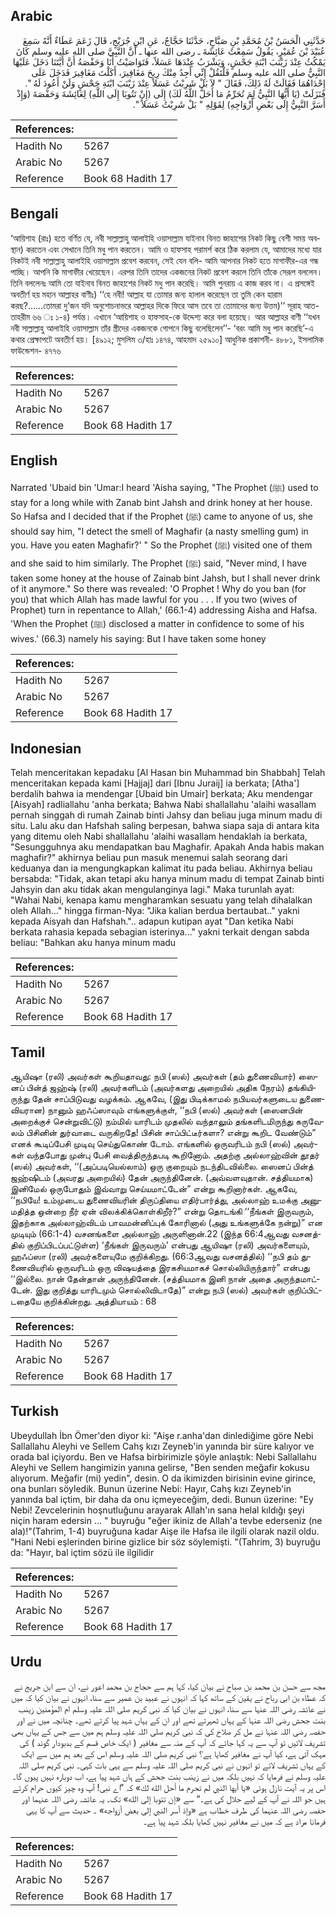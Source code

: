 ## Arabic


<div dir="rtl" lang="ar" style={{fontSize:'larger',backgroundColor:'#f8f9fa',padding:20}}>
حَدَّثَنِي الْحَسَنُ بْنُ مُحَمَّدِ بْنِ صَبَّاحٍ، حَدَّثَنَا حَجَّاجٌ، عَنِ ابْنِ جُرَيْجٍ، قَالَ زَعَمَ عَطَاءٌ أَنَّهُ سَمِعَ عُبَيْدَ بْنَ عُمَيْرٍ، يَقُولُ سَمِعْتُ عَائِشَةَ ـ رضى الله عنها ـ أَنَّ النَّبِيَّ صلى الله عليه وسلم كَانَ يَمْكُثُ عِنْدَ زَيْنَبَ ابْنَةِ جَحْشٍ، وَيَشْرَبُ عِنْدَهَا عَسَلاً، فَتَوَاصَيْتُ أَنَا وَحَفْصَةُ أَنَّ أَيَّتَنَا دَخَلَ عَلَيْهَا النَّبِيُّ صلى الله عليه وسلم فَلْتَقُلْ إِنِّي أَجِدُ مِنْكَ رِيحَ مَغَافِيرَ، أَكَلْتَ مَغَافِيرَ فَدَخَلَ عَلَى إِحْدَاهُمَا فَقَالَتْ لَهُ ذَلِكَ، فَقَالَ ‏"‏ لاَ بَلْ شَرِبْتُ عَسَلاً عِنْدَ زَيْنَبَ ابْنَةِ جَحْشٍ وَلَنْ أَعُودَ لَهُ ‏"‏‏.‏ فَنَزَلَتْ ‏(‏يَا أَيُّهَا النَّبِيُّ لِمَ تُحَرِّمُ مَا أَحَلَّ اللَّهُ لَكَ‏)‏ إِلَى ‏(‏إِنْ تَتُوبَا إِلَى اللَّهِ‏)‏ لِعَائِشَةَ وَحَفْصَةَ ‏(‏وَإِذْ أَسَرَّ النَّبِيُّ إِلَى بَعْضِ أَزْوَاجِهِ‏)‏ لِقَوْلِهِ ‏"‏ بَلْ شَرِبْتُ عَسَلاً ‏"‏‏.‏
</div>
<div style={{backgroundColor:'#f8f9fa',padding:20, marginBottom: 10}}><table> <thead> <tr> <th>References:</th> <th></th> </tr> </thead> <tbody><tr><td>Hadith No</td><td>5267</td></tr><tr><td>Arabic No</td><td>5267</td></tr><tr><td>Reference</td><td>Book 68 Hadith 17</td></tr></tbody></table></div>

## Bengali


<div dir="ltr" lang="bn" style={{fontSize:'larger',backgroundColor:'#f8f9fa',padding:20}}>
‘আয়িশাহ (রাঃ) হতে বর্ণিত যে, নবী সাল্লাল্লাহু আলাইহি ওয়াসাল্লাম যাইনাব বিনত জাহাশের নিকট কিছু বেশী সময় অবস্থান) করতেন এবং সেখানে তিনি মধু পান করতেন। আমি ও হাফসাহ পরামর্শ করে ঠিক করলাম যে, আমাদের মধ্যে যার নিকটই নবী সাল্লাল্লাহু আলাইহি ওয়াসাল্লাম প্রবেশ করবেন, সেই যেন বলি- আমি আপনার নিকট হতে মাগাফীর-এর গন্ধ পাচ্ছি। আপনি কি মাগাফীর খেয়েছেন। এরপর তিনি তাদের একজনের নিকট প্রবেশ করলে তিনি তাঁকে সেরূপ বললেন। তিনি বললেনঃ আমি তো যাইনাব বিনত জাহাশের নিকট মধু পান করেছি। আমি পুনরায় এ কাজ করব না। এ প্রসঙ্গেই অবতীর্ণ হয় মহান আল্লাহর বাণীঃ) ‘‘হে নবী! আল্লাহ যা তোমার জন্য হালাল করেছেন তা তুমি কেন হারাম করছ?......তোমরা দু’জন যদি অনুশোচনাভরে আল্লাহর দিকে ফিরে আস তবে তা তোমাদের জন্য উত্তম)’’ সূরাহ আত-তাহরীম ৬৬ ঃ ১-৪) পর্যন্ত। এখানে ‘আয়িশাহ ও হাফসাহ-কে উদ্দেশ্য করে বলা হয়েছে। আর আল্লাহর বাণী ‘‘যখন নবী সাল্লাল্লাহু আলাইহি ওয়াসাল্লাম তাঁর স্ত্রীদের একজনকে গোপনে কিছু বলেছিলেন’’- ‘বরং আমি মধু পান করেছি’-এ কথার প্রেক্ষাপটে অবতীর্ণ হয়। [৪৯১২; মুসলিম ৩/হাঃ ১৪৭৪, আহমাদ ২৫৯১০] আধুনিক প্রকাশনী- ৪৮৮১, ইসলামিক ফাউন্ডেশন- ৪৭৭৬
</div>
<div style={{backgroundColor:'#f8f9fa',padding:20, marginBottom: 10}}><table> <thead> <tr> <th>References:</th> <th></th> </tr> </thead> <tbody><tr><td>Hadith No</td><td>5267</td></tr><tr><td>Arabic No</td><td>5267</td></tr><tr><td>Reference</td><td>Book 68 Hadith 17</td></tr></tbody></table></div>

## English


<div dir="ltr" lang="en" style={{fontSize:'larger',backgroundColor:'#f8f9fa',padding:20}}>
Narrated 'Ubaid bin 'Umar:I heard 'Aisha saying, "The Prophet (ﷺ) used to stay for a long while with Zanab bint Jahsh and drink honey at her house. So Hafsa and I decided that if the Prophet (ﷺ) came to anyone of us, she should say him, "I detect the smell of Maghafir (a nasty smelling gum) in you. Have you eaten Maghafir?' " So the Prophet (ﷺ) visited one of them and she said to him similarly. The Prophet (ﷺ) said, "Never mind, I have taken some honey at the house of Zainab bint Jahsh, but I shall never drink of it anymore." So there was revealed: 'O Prophet ! Why do you ban (for you) that which Allah has made lawful for you . . . If you two (wives of Prophet) turn in repentance to Allah,' (66.1-4) addressing Aisha and Hafsa. 'When the Prophet (ﷺ) disclosed a matter in confidence to some of his wives.' (66.3) namely his saying: But I have taken some honey
</div>
<div style={{backgroundColor:'#f8f9fa',padding:20, marginBottom: 10}}><table> <thead> <tr> <th>References:</th> <th></th> </tr> </thead> <tbody><tr><td>Hadith No</td><td>5267</td></tr><tr><td>Arabic No</td><td>5267</td></tr><tr><td>Reference</td><td>Book 68 Hadith 17</td></tr></tbody></table></div>

## Indonesian


<div dir="ltr" lang="id" style={{fontSize:'larger',backgroundColor:'#f8f9fa',padding:20}}>
Telah menceritakan kepadaku [Al Hasan bin Muhammad bin Shabbah] Telah menceritakan kepada kami [Hajjaj] dari [Ibnu Juraij] ia berkata; [Atha'] berdalih bahwa ia mendengar [Ubaid bin Umair] berkata; Aku mendengar [Aisyah] radliallahu 'anha berkata; Bahwa Nabi shallallahu 'alaihi wasallam pernah singgah di rumah Zainab binti Jahsy dan beliau juga minum madu di situ. Lalu aku dan Hafshah saling berpesan, bahwa siapa saja di antara kita yang ditemu oleh Nabi shallallahu 'alaihi wasallam hendaklah ia berkata, "Sesungguhnya aku mendapatkan bau Maghafir. Apakah Anda habis makan maghafir?" akhirnya beliau pun masuk menemui salah seorang dari keduanya dan ia mengungkapkan kalimat itu pada beliau. Akhirnya beliau bersabda: "Tidak, akan tetapi aku hanya minum madu di tempat Zainab binti Jahsyin dan aku tidak akan mengulanginya lagi." Maka turunlah ayat: "Wahai Nabi, kenapa kamu mengharamkan sesuatu yang telah dihalalkan oleh Allah…" hingga firman-Nya: "Jika kalian berdua bertaubat.." yakni kepada Aisyah dan Hafshah.".. adapun kutipan ayat "Dan ketika Nabi berkata rahasia kepada sebagian isterinya..." yakni terkait dengan sabda beliau: "Bahkan aku hanya minum madu
</div>
<div style={{backgroundColor:'#f8f9fa',padding:20, marginBottom: 10}}><table> <thead> <tr> <th>References:</th> <th></th> </tr> </thead> <tbody><tr><td>Hadith No</td><td>5267</td></tr><tr><td>Arabic No</td><td>5267</td></tr><tr><td>Reference</td><td>Book 68 Hadith 17</td></tr></tbody></table></div>

## Tamil


<div dir="ltr" lang="ta" style={{fontSize:'larger',backgroundColor:'#f8f9fa',padding:20}}>
ஆயிஷா (ரலி) அவர்கள் கூறியதாவது: நபி (ஸல்) அவர்கள் (தம் துணைவியார்) ஸைனப் பின்த் ஜஹ்ஷ் (ரலி) அவர்களிடம் (அவர்களது அறையில் அதிக நேரம்) தங்கியிருந்து தேன் சாப்பிடுவது வழக்கம். ஆகவே, (இது பிடிக்காமல் நபியவர்களுடைய துணைவியரான) நானும் ஹஃப்ஸாவும் எங்களுக்குள், ‘‘நபி (ஸல்) அவர்கள் (ஸைனபின் அறைக்குச் சென்றுவிட்டு) நம்மில் யாரிடம் முதலில் வந்தாலும் தங்களிடமிருந்து கருவேலம் பிசினின் துர்வாடை வருகிறதே! பிசின் சாப்பிட்டீர்களா? என்று கூறிட வேண்டும்” எனக் கூடிப்பேசி முடிவு செய்துகொண் டோம். எங்களில் ஒருவரிடம் நபி (ஸல்) அவர்கள் வந்தபோது முன்பு பேசி வைத்திருந்தபடி கூறினோம். அதற்கு அல்லாஹ்வின் தூதர் (ஸல்) அவர்கள், ‘‘(அப்படியெல்லாம்) ஒரு குறையும் நடந்திடவில்லை. ஸைனப் பின்த் ஜஹ்ஷிடம் (அவரது அறையில்) தேன் அருந்தினேன். (அவ்வளவுதான். சத்தியமாக) இனிமேல் ஒருபோதும் இவ்வாறு செய்யமாட்டேன்” என்று கூறினார்கள். ஆகவே, ‘‘நபியே! உம்முடைய துணைவியரின் திருப்தியை எதிர்பார்த்து, அல்லாஹ் உமக்கு அனுமதித்த ஒன்றை நீர் ஏன் விலக்கிக்கொள்கிறீர்?” என்று தொடங்கி ‘‘நீங்கள் இருவரும், இதற்காக அல்லாஹ்விடம் பாவமன்னிப்புக் கோரினால் (அது உங்களுக்கே நன்று)” என முடியும் (66:1-4) வசனங்களை அல்லாஹ் அருளினான்.22 (இந்த 66:4ஆவது வசனத்தில் குறிப்பிடப்பட்டுள்ள) ‘நீங்கள் இருவரும்’ என்பது ஆயிஷா (ரலி) அவர்களையும், ஹஃப்ஸா (ரலி) அவர்களையுமே குறிக்கிறது. (66:3ஆவது வசனத்தில்) ‘‘நபி தம் துணைவியரில் ஒருவரிடம் ஒரு விஷயத்தை இரகசியமாகச் சொல்லியிருந்தார்” என்பது ‘‘இல்லை. நான் தேன்தான் அருந்தினேன். (சத்தியமாக இனி நான் அதை அருந்தமாட்டேன். இது குறித்து யாரிடமும் சொல்லிவிடாதே)” என்று நபி (ஸல்) அவர்கள் குறிப்பிட்டதையே குறிக்கின்றது. அத்தியாயம் : 68
</div>
<div style={{backgroundColor:'#f8f9fa',padding:20, marginBottom: 10}}><table> <thead> <tr> <th>References:</th> <th></th> </tr> </thead> <tbody><tr><td>Hadith No</td><td>5267</td></tr><tr><td>Arabic No</td><td>5267</td></tr><tr><td>Reference</td><td>Book 68 Hadith 17</td></tr></tbody></table></div>

## Turkish


<div dir="ltr" lang="tr" style={{fontSize:'larger',backgroundColor:'#f8f9fa',padding:20}}>
Ubeydullah İbn Ömer'den diyor ki: "Aişe r.anha'dan dinlediğime göre Nebi Sallallahu Aleyhi ve Sellem Cahş kızı Zeyneb'in yanında bir süre kalıyor ve orada bal içiyordu. Ben ve Hafsa birbirimizle şöyle anlaştık: Nebi Sallallahu Aleyhi ve Sellem hangimizin yanına gelirse, "Ben senden meğafir kokusu alıyorum. Meğafir (mi) yedin", desin. O da ikimizden birisinin evine girince, ona bunları söyledik. Bunun üzerine Nebi: Hayır, Cahş kızı Zeyneb'in yanında bal içtim, bir daha da onu içmeyeceğim, dedi. Bunun üzerine: "Ey Nebi! Zevcelerinin hoşnutluğunu arayarak Allah'ın sana helal kıldığı şeyi niçin haram edersin ... " buyruğu "eğer ikiniz de Allah'a tevbe ederseniz (ne ala)!"(Tahrim, 1-4) buyruğuna kadar Aişe ile Hafsa ile ilgili olarak nazil oldu. "Hani Nebi eşlerinden birine gizlice bir söz söylemişti. "(Tahrim, 3) buyruğu da: "Hayır, bal içtim sözü ile ilgilidir
</div>
<div style={{backgroundColor:'#f8f9fa',padding:20, marginBottom: 10}}><table> <thead> <tr> <th>References:</th> <th></th> </tr> </thead> <tbody><tr><td>Hadith No</td><td>5267</td></tr><tr><td>Arabic No</td><td>5267</td></tr><tr><td>Reference</td><td>Book 68 Hadith 17</td></tr></tbody></table></div>

## Urdu


<div dir="rtl" lang="ur" style={{fontSize:'larger',backgroundColor:'#f8f9fa',padding:20}}>
مجھ سے حسن بن محمد بن صباح نے بیان کیا، کہا ہم سے حجاج بن محمد اعور نے، ان سے ابن جریج نے کہ عطاء بن ابی رباح نے یقین کے ساتھ کہا کہ انہوں نے عبید بن عمیر سے سنا، انہوں نے بیان کیا کہ میں نے عائشہ رضی اللہ عنہا سے سنا، انہوں نے بیان کیا کہ نبی کریم صلی اللہ علیہ وسلم ام المؤمنین زینب بنت جحش رضی اللہ عنہا کے یہاں ٹھہرتے تھے اور ان کے یہاں شہد پیا کرتے تھے۔ چنانچہ میں نے اور حفصہ رضی اللہ عنہا نے مل کر صلاح کی کہ نبی کریم صلی اللہ علیہ وسلم ہم میں سے جس کے یہاں بھی تشریف لائیں تو آپ سے یہ کہا جائے کہ آپ کے منہ سے مغافیر ( ایک خاص قسم کے بدبودار گوند ) کی مہک آتی ہے، کیا آپ نے مغافیر کھایا ہے؟ نبی کریم صلی اللہ علیہ وسلم اس کے بعد ہم میں سے ایک کے یہاں تشریف لائے تو انہوں نے نبی کریم صلی اللہ علیہ وسلم سے یہی بات کہی۔ نبی کریم صلی اللہ علیہ وسلم نے فرمایا کہ نہیں بلکہ میں نے زینب بنت جحش کے ہاں شہد پیا ہے، اب دوبارہ نہیں پیوں گا۔ اس پر یہ آیت نازل ہوئی «يا أيها النبي لم تحرم ما أحل الله لك‏» کہ ”اے نبی! آپ وہ چیز کیوں حرام کرتے ہیں جو اللہ نے آپ کے لیے حلال کی ہے۔“ سے «‏‏‏‏إن تتوبا إلى الله‏» تک۔ یہ عائشہ رضی اللہ عنہما اور حفصہ رضی اللہ عنہما کی طرف خطاب ہے «وإذ أسر النبي إلى بعض أزواجه‏» ۔ حدیث سے آپ کا یہی فرمانا مراد ہے کہ میں نے مغافیر نہیں کھایا بلکہ شہد پیا ہے۔
</div>
<div style={{backgroundColor:'#f8f9fa',padding:20, marginBottom: 10}}><table> <thead> <tr> <th>References:</th> <th></th> </tr> </thead> <tbody><tr><td>Hadith No</td><td>5267</td></tr><tr><td>Arabic No</td><td>5267</td></tr><tr><td>Reference</td><td>Book 68 Hadith 17</td></tr></tbody></table></div>